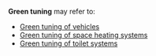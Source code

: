 '''Green tuning''' may refer to:

* [[Green tuning of vehicles]]
* [[Green tuning of space heating systems]]
* [[Types_of_toilets|Green tuning of toilet systems]]

{{disambiguation}}